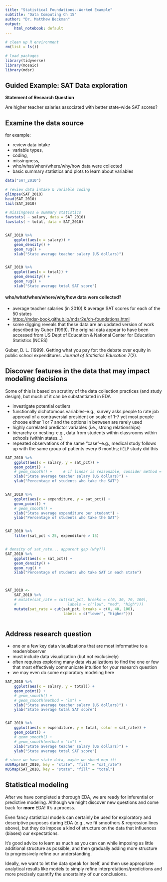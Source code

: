 ```yaml
---
title: "Statistical Foundations--Worked Example"
subtitle: "Data Computing Ch 15"
author: "Dr. Matthew Beckman"
output: 
    html_notebook: default
---
```




```r
# clean up R environment
rm(list = ls())

# load packages
library(tidyverse)
library(mosaic)
library(mdsr)

```



## Guided Example: SAT Data exploration


**Statement of Research Question**

Are higher teacher salaries associated with better state-wide SAT scores?


## Examine the data source

for example: 

- review data intake
- variable types, 
- coding, 
- missingness, 
- who/what/when/where/why/how data were collected
- basic summary statistics and plots to learn about variables


```r
data("SAT_2010")

# review data intake & variable coding
glimpse(SAT_2010)
head(SAT_2010)
tail(SAT_2010)

```


```r
# missingness & summary statistics 
favstats( ~ salary, data = SAT_2010)
favstats( ~ total, data = SAT_2010)


SAT_2010 %>%
    ggplot(aes(x = salary)) + 
    geom_density() + 
    geom_rug() + 
    xlab("State average teacher salary (US dollars)")


SAT_2010 %>%
    ggplot(aes(x = total)) + 
    geom_density() + 
    geom_rug() + 
    xlab("State average total SAT score")


```

#### who/what/when/where/why/how data were collected?

- average teacher salaries (in 2010) & average SAT scores for each of the 50 states
- <https://mdsr-book.github.io/mdsr2e/ch-foundations.html>
- some digging reveals that these data are an updated version of work described by Guber (1999).  The original data appear to have been accessed from US Dept of Education & National Center for Education Statistics (NCES)

Guber, D. L. (1999). Getting what you pay for: the debate over equity in public school expenditures. *Journal of Statistics Education 7*(2).





## Discover features in the data that may impact modeling decisions

Some of this is based on scrutiny of the data collection practices (and study design), but much of it can be substantiated in EDA

- investigate potential outliers 
- functionally dichotomous variables--e.g., survey asks people to rate job approval of a contraversial president on scale of 1-7 yet most people choose either 1 or 7 and the options in between are rarely used
- highly correlated predictor variables (i.e., strong relationships)
- hierarchy or nesting--e.g., data from students within classrooms within schools (within states...)
- repeated observations of the same "case"--e.g., medical study follows up with the same group of patients every 6 months; `HELP` study did this


```r


SAT_2010 %>%
    ggplot(aes(x = salary, y = sat_pct)) +
    geom_point() + 
    # geom_smooth() +     # if linear is reasonable, consider method = "lm"
    xlab("State average teacher salary (US dollars)") + 
    ylab("Percentage of students who take the SAT")


SAT_2010 %>%
    ggplot(aes(x = expenditure, y = sat_pct)) +
    geom_point() + 
    # geom_smooth() +    
    xlab("State average expenditure per student") + 
    ylab("Percentage of students who take the SAT")


SAT_2010 %>%
    filter(sat_pct < 25, expenditure > 15)


# density of sat_rate... apparent gap (why??)
SAT_2010 %>%
    ggplot(aes(x = sat_pct)) + 
    geom_density() + 
    geom_rug() + 
    xlab("Percentage of students who take SAT in each state")



SAT_2010 <- 
    SAT_2010 %>% 
    # mutate(sat_rate = cut(sat_pct, breaks = c(0, 30, 70, 100), 
    #                       labels = c("low", "med", "high")))
    mutate(sat_rate = cut(sat_pct, breaks = c(0, 40, 100), 
                          labels = c("lower", "higher")))
    

```


## Address research question

- one or a few key data visualizations that are most informative to a reader/observer
- must include data visualization (but not exclusively) 
- often requires exploring many data visualizations to find the one or few that most effectively communicate intuition for your research question
- we may even do some exploratory modeling here


```r

SAT_2010 %>%
    ggplot(aes(x = salary, y = total)) +
    geom_point() + 
    # geom_smooth() +
    # geom_smooth(method = "lm") +
    xlab("State average teacher salary (US dollars)") + 
    ylab("State average total SAT score")


SAT_2010 %>%
    ggplot(aes(x = expenditure, y = total, color = sat_rate)) +
    geom_point() + 
    # geom_smooth() +
    # geom_smooth(method = "lm") + 
    xlab("State average teacher salary (US dollars)") + 
    ylab("State average total SAT score")

# since we have state data, maybe we shoud map it!
mUSMap(SAT_2010, key = "state", "fill" = "sat_rate")
mUSMap(SAT_2010, key = "state", "fill" = "total")

```








## Statistical modeling

After we have completed a thorough EDA, we are ready for inferential or predictive modeling.  Although we might discover new questions and come back for **more** EDA!  It's a process.

Even fancy statistical models can certainly be used for exploratory and descriptive purposes during EDA (e.g., we fit smoothers & regression lines above), but they do impose a kind of structure on the data that influences (biases) our expectations.  

It's good advice to learn as much as you can can while imposing as little additional structure as possible, and then gradually adding more structure to progressively refine our understanding.  

Ideally, we want to let the data speak for itself, and then use appropriate analytical results like models to simply refine interpretations/predictions and more precisely quantify the uncertainty of our conclusions.  







